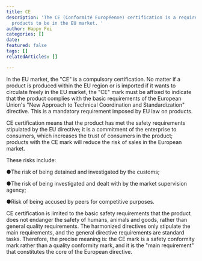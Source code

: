 ```yaml
---
title: CE
description: 'The CE (Conformité Européenne) certification is a required marking for
  products to be in the EU market. '
author: Happy Fei
categories: []
date: 
featured: false
tags: []
relatedArticles: []

---
```

In the EU market, the "CE" is a compulsory certification. No matter if a product is produced within the EU region or is imported if it wants to circulate freely in the EU market, the "CE" mark must be affixed to indicate that the product complies with the basic requirements of the European Union's "New Approach to Technical Coordination and Standardization" directive. This is a mandatory requirement imposed by EU law on products.

CE certification means that the product has met the safety requirements stipulated by the EU directive; it is a commitment of the enterprise to consumers, which increases the trust of consumers in the product; products with the CE mark will reduce the risk of sales in the European market.

These risks include:

●The risk of being detained and investigated by the customs;

●The risk of being investigated and dealt with by the market supervision agency;

●Risk of being accused by peers for competitive purposes.

CE certification is limited to the basic safety requirements that the product does not endanger the safety of humans, animals and goods, rather than general quality requirements. The harmonized directives only stipulate the main requirements, and the general directive requirements are standard tasks. Therefore, the precise meaning is: the CE mark is a safety conformity mark rather than a quality conformity mark, and it is the "main requirement" that constitutes the core of the European directive.